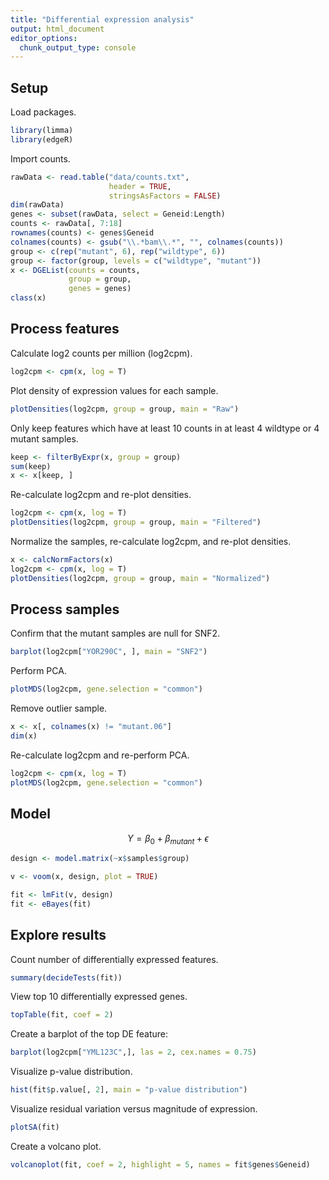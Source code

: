 ```yaml
---
title: "Differential expression analysis"
output: html_document
editor_options: 
  chunk_output_type: console
---
```


## Setup

Load packages.

```r
library(limma)
library(edgeR)
```

Import counts.

```r
rawData <- read.table("data/counts.txt",
                      header = TRUE,
                      stringsAsFactors = FALSE)
dim(rawData)
genes <- subset(rawData, select = Geneid:Length)
counts <- rawData[, 7:18]
rownames(counts) <- genes$Geneid
colnames(counts) <- gsub("\\.*bam\\.*", "", colnames(counts))
group <- c(rep("mutant", 6), rep("wildtype", 6))
group <- factor(group, levels = c("wildtype", "mutant"))
x <- DGEList(counts = counts,
             group = group,
             genes = genes)
class(x)
```

## Process features

<!-- Ex 1: log2CPM -->

Calculate log2 counts per million (log2cpm).

```r
log2cpm <- cpm(x, log = T)
```

Plot density of expression values for each sample.

```r
plotDensities(log2cpm, group = group, main = "Raw")
```

<!-- Ex 2: Filter -->

Only keep features which have at least 10 counts in at least 4 wildtype or 4
mutant samples.

```r
keep <- filterByExpr(x, group = group)
sum(keep)
x <- x[keep, ]
```

Re-calculate log2cpm and re-plot densities.

```r
log2cpm <- cpm(x, log = T)
plotDensities(log2cpm, group = group, main = "Filtered")
```

<!-- Ex 3: Normalize -->

Normalize the samples, re-calculate log2cpm, and re-plot densities.

```r
x <- calcNormFactors(x)
log2cpm <- cpm(x, log = T)
plotDensities(log2cpm, group = group, main = "Normalized")
```

## Process samples

<!-- Ex 1: SNF2 -->

Confirm that the mutant samples are null for SNF2.

```r
barplot(log2cpm["YOR290C", ], main = "SNF2")
```

<!-- Ex 2: PCA -->

Perform PCA.

```r
plotMDS(log2cpm, gene.selection = "common")
```

Remove outlier sample.

```r
x <- x[, colnames(x) != "mutant.06"]
dim(x)
```

<!-- Ex 3: PCA 2 -->

Re-calculate log2cpm and re-perform PCA.

```r
log2cpm <- cpm(x, log = T)
plotMDS(log2cpm, gene.selection = "common")
```

## Model

$$ Y = \beta_{0} + \beta_{mutant} + \epsilon $$

```r
design <- model.matrix(~x$samples$group)
```

```r
v <- voom(x, design, plot = TRUE)
```

```r
fit <- lmFit(v, design)
fit <- eBayes(fit)
```

## Explore results

<!-- Ex 1: topTable -->

Count number of differentially expressed features.

```r
summary(decideTests(fit))
```

View top 10 differentially expressed genes.

```r
topTable(fit, coef = 2)
```

Create a barplot of the top DE feature:

```r
barplot(log2cpm["YML123C",], las = 2, cex.names = 0.75)
```

<!-- Ex 2: assessment -->

Visualize p-value distribution.

```r
hist(fit$p.value[, 2], main = "p-value distribution")
```

Visualize residual variation versus magnitude of expression.

```r
plotSA(fit)
```

<!-- Ex 3: volcano -->

Create a volcano plot.

```r
volcanoplot(fit, coef = 2, highlight = 5, names = fit$genes$Geneid)
```
